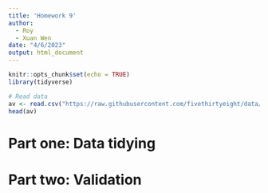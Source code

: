 ```yaml
---
title: 'Homework 9'
author: 
  - Roy
  - Xuan Wen
date: "4/6/2023"
output: html_document
---
```


```r
knitr::opts_chunk$set(echo = TRUE)
library(tidyverse)
```

```r
# Read data
av <- read.csv("https://raw.githubusercontent.com/fivethirtyeight/data/master/avengers/avengers.csv", stringsAsFactors = FALSE)
head(av)
```

# Part one: Data tidying

# Part two: Validation
